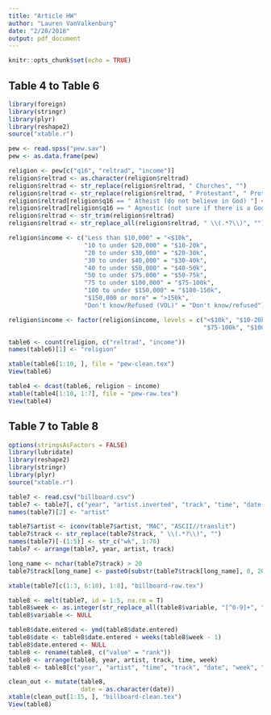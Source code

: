 ```yaml
---
title: "Article HW"
author: "Lauren VanValkenburg"
date: "2/28/2018"
output: pdf_document
---
```


```r
knitr::opts_chunk$set(echo = TRUE)
```

## Table 4 to Table 6

```r
library(foreign)
library(stringr)
library(plyr)
library(reshape2)
source("xtable.r")

pew <- read.spss("pew.sav")
pew <- as.data.frame(pew)

religion <- pew[c("q16", "reltrad", "income")]
religion$reltrad <- as.character(religion$reltrad)
religion$reltrad <- str_replace(religion$reltrad, " Churches", "")
religion$reltrad <- str_replace(religion$reltrad, " Protestant", " Prot")
religion$reltrad[religion$q16 == " Atheist (do not believe in God) "] <- "Atheist"
religion$reltrad[religion$q16 == " Agnostic (not sure if there is a God) "] <- "Agnostic"
religion$reltrad <- str_trim(religion$reltrad)
religion$reltrad <- str_replace_all(religion$reltrad, " \\(.*?\\)", "")

religion$income <- c("Less than $10,000" = "<$10k", 
                     "10 to under $20,000" = "$10-20k", 
                     "20 to under $30,000" = "$20-30k", 
                     "30 to under $40,000" = "$30-40k", 
                     "40 to under $50,000" = "$40-50k", 
                     "50 to under $75,000" = "$50-75k",
                     "75 to under $100,000" = "$75-100k", 
                     "100 to under $150,000" = "$100-150k", 
                     "$150,000 or more" = ">150k", 
                     "Don't know/Refused (VOL)" = "Don't know/refused")[religion$income]

religion$income <- factor(religion$income, levels = c("<$10k", "$10-20k", "$20-30k", "$30-40k", "$40-50k", "$50-75k", 
                                                      "$75-100k", "$100-150k", ">150k", "Don't know/refused"))

table6 <- count(religion, c("reltrad", "income"))
names(table6)[1] <- "religion"

xtable(table6[1:10, ], file = "pew-clean.tex")
View(table6)

table4 <- dcast(table6, religion ~ income)
xtable(table4[1:10, 1:7], file = "pew-raw.tex")
View(table4)
```

## Table 7 to Table 8

```r
options(stringsAsFactors = FALSE)
library(lubridate)
library(reshape2)
library(stringr)
library(plyr)
source("xtable.r")

table7 <- read.csv("billboard.csv")
table7 <- table7[, c("year", "artist.inverted", "track", "time", "date.entered", "x1st.week", "x2nd.week", "x3rd.week", "x4th.week", "x5th.week", "x6th.week", "x7th.week", "x8th.week", "x9th.week", "x10th.week", "x11th.week", "x12th.week", "x13th.week", "x14th.week", "x15th.week", "x16th.week", "x17th.week", "x18th.week", "x19th.week", "x20th.week", "x21st.week", "x22nd.week", "x23rd.week", "x24th.week", "x25th.week", "x26th.week", "x27th.week", "x28th.week", "x29th.week", "x30th.week", "x31st.week", "x32nd.week", "x33rd.week", "x34th.week", "x35th.week", "x36th.week", "x37th.week", "x38th.week", "x39th.week", "x40th.week", "x41st.week", "x42nd.week", "x43rd.week", "x44th.week", "x45th.week", "x46th.week", "x47th.week", "x48th.week", "x49th.week", "x50th.week", "x51st.week", "x52nd.week", "x53rd.week", "x54th.week", "x55th.week", "x56th.week", "x57th.week", "x58th.week", "x59th.week", "x60th.week", "x61st.week", "x62nd.week", "x63rd.week", "x64th.week", "x65th.week", "x66th.week", "x67th.week", "x68th.week", "x69th.week", "x70th.week", "x71st.week", "x72nd.week", "x73rd.week", "x74th.week", "x75th.week", "x76th.week")]
names(table7)[2] <- "artist"

table7$artist <- iconv(table7$artist, "MAC", "ASCII//translit")
table7$track <- str_replace(table7$track, " \\(.*?\\)", "")
names(table7)[-(1:5)] <- str_c("wk", 1:76)
table7 <- arrange(table7, year, artist, track)

long_name <- nchar(table7$track) > 20
table7$track[long_name] <- paste0(substr(table7$track[long_name], 0, 20), "...")

xtable(table7[c(1:3, 6:10), 1:8], "billboard-raw.tex")

table8 <- melt(table7, id = 1:5, na.rm = T)
table8$week <- as.integer(str_replace_all(table8$variable, "[^0-9]+", ""))
table8$variable <- NULL

table8$date.entered <- ymd(table8$date.entered)
table8$date <- table8$date.entered + weeks(table8$week - 1)
table8$date.entered <- NULL
table8 <- rename(table8, c("value" = "rank"))
table8 <- arrange(table8, year, artist, track, time, week)
table8 <- table8[c("year", "artist", "time", "track", "date", "week", "rank")]

clean_out <- mutate(table8, 
                    date = as.character(date))
xtable(clean_out[1:15, ], "billboard-clean.tex")
View(table8)
```
